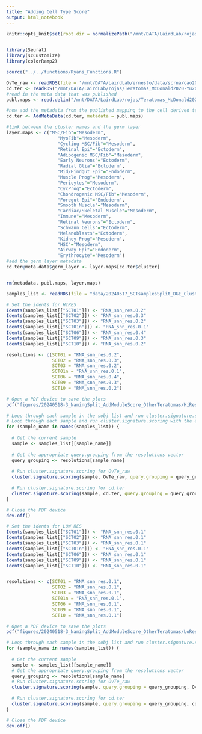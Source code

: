 ```yaml
---
title: "Adding Cell Type Score"
output: html_notebook
---
```



```r
knitr::opts_knit$set(root.dir = normalizePath("/mnt/DATA/LairdLab/rojas/SCT_01to10_TotalAtlas/")) 


library(Seurat)
library(scCustomize)
library(colorRamp2)

source("../../functions/Ryans_Functions.R")
```



```r
OvTe_raw <- readRDS(file = '/mnt/DATA/LairdLab/ernesto/data/scrna/cao2023/GSE229343_seurat_for_geo.Rds')
cd.ter <- readRDS("/mnt/DATA/LairdLab/rojas/Teratomas_McDonald2020-Yu2023_iPSC-Ovarian/data/dm-ter-human-merged_clustering_v3.seurat.Robj")
#read in the meta data that was published
publ.maps <- read.delim("/mnt/DATA/LairdLab/rojas/Teratomas_McDonald2020-Yu2023_iPSC-Ovarian/data/dm-ter-human-merged_metadata.tsv", row.names = 1)

#now add the metadata from the published mapping to the cell derived teratoma 
cd.ter <- AddMetaData(cd.ter, metadata = publ.maps)

#link between the cluster names and the germ layer
layer.maps <- c("MSC/Fib"="Mesoderm", 
                   "MyoFib"="Mesoderm", 
                   "Cycling MSC/Fib"="Mesoderm", 
                   "Retinal Epi"="Ectoderm", 
                   "Adipogenic MSC/Fib"="Mesoderm", 
                   "Early Neurons"="Ectoderm", 
                   "Radial Glia"="Ectoderm", 
                   "Mid/Hindgut Epi"="Endoderm", 
                   "Muscle Prog"="Mesoderm", 
                   "Pericytes"="Mesoderm",
                   "CycProg"="Ectoderm",
                   "Chondrogenic MSC/Fib"="Mesoderm", 
                   "Foregut Epi"="Endoderm",
                   "Smooth Muscle"="Mesoderm", 
                   "Cardiac/Skeletal Muscle"="Mesoderm", 
                   "Immune"="Mesoderm", 
                   "Retinal Neurons"="Ectoderm", 
                   "Schwann Cells"="Ectoderm", 
                   "Melanoblasts"="Ectoderm", 
                   "Kidney Prog"="Mesoderm", 
                   "HSC"="Mesoderm", 
                   "Airway Epi"="Endoderm",
                   "Erythrocyte"="Mesoderm")
#add the germ layer metadata
cd.ter@meta.data$germ_layer <- layer.maps[cd.ter$cluster]


rm(metadata, publ.maps, layer.maps)
```

```r
samples_list <- readRDS(file = "data/20240517_SCTsamplesSplit_DGE_Clustering/SamplesList_SCTlistThatCreatedObjects.rds")
```


```r
# Set the idents for HIRES
Idents(samples_list[["SCT01"]]) <- "RNA_snn_res.0.2"
Idents(samples_list[["SCT02"]]) <- "RNA_snn_res.0.3"
Idents(samples_list[["SCT03"]]) <- "RNA_snn_res.0.2"
Idents(samples_list[["SCT01n"]]) <- "RNA_snn_res.0.1"
Idents(samples_list[["SCT06"]]) <- "RNA_snn_res.0.4"
Idents(samples_list[["SCT09"]]) <- "RNA_snn_res.0.3"
Idents(samples_list[["SCT10"]]) <- "RNA_snn_res.0.2"

resolutions <- c(SCT01 = "RNA_snn_res.0.2", 
                 SCT02 = "RNA_snn_res.0.3", 
                 SCT03 = "RNA_snn_res.0.2", 
                 SCT01n = "RNA_snn_res.0.1", 
                 SCT06 = "RNA_snn_res.0.4",
                 SCT09 = "RNA_snn_res.0.3",
                 SCT10 = "RNA_snn_res.0.2")
```


```r
# Open a PDF device to save the plots
pdf("figures/20240518-3_NamingSplit_AddModuleScore_OtherTeratomas/HiRes_cluster_signature_scoring_results.pdf", width = 9)

# Loop through each sample in the sobj list and run cluster.signature.scoring
# Loop through each sample and run cluster.signature.scoring with the appropriate query.grouping
for (sample_name in names(samples_list)) {
  
  # Get the current sample
  sample <- samples_list[[sample_name]]
  
  # Get the appropriate query.grouping from the resolutions vector
  query_grouping <- resolutions[sample_name]
  
  # Run cluster.signature.scoring for OvTe_raw
  cluster.signature.scoring(sample, OvTe_raw, query.grouping = query_grouping, reference.grouping = "annotation", cluster.cols = TRUE, cluster.rows = TRUE)

  # Run cluster.signature.scoring for cd.ter
  cluster.signature.scoring(sample, cd.ter, query.grouping = query_grouping, reference.grouping = "cluster", cluster.cols = TRUE, cluster.rows = TRUE)
} 

# Close the PDF device
dev.off()

```




```r
# Set the idents for LOW RES
Idents(samples_list[["SCT01"]]) <- "RNA_snn_res.0.1"
Idents(samples_list[["SCT02"]]) <- "RNA_snn_res.0.1"
Idents(samples_list[["SCT03"]]) <- "RNA_snn_res.0.1"
Idents(samples_list[["SCT01n"]]) <- "RNA_snn_res.0.1"
Idents(samples_list[["SCT06"]]) <- "RNA_snn_res.0.1"
Idents(samples_list[["SCT09"]]) <- "RNA_snn_res.0.1"
Idents(samples_list[["SCT10"]]) <- "RNA_snn_res.0.1"


resolutions <- c(SCT01 = "RNA_snn_res.0.1", 
                 SCT02 = "RNA_snn_res.0.1", 
                 SCT03 = "RNA_snn_res.0.1", 
                 SCT01n = "RNA_snn_res.0.1", 
                 SCT06 = "RNA_snn_res.0.1",
                 SCT09 = "RNA_snn_res.0.1",
                 SCT10 = "RNA_snn_res.0.1")
```


```r
# Open a PDF device to save the plots
pdf("figures/20240518-3_NamingSplit_AddModuleScore_OtherTeratomas/LoRes_cluster_signature_scoring_results.pdf", width = 9)

# Loop through each sample in the sobj list and run cluster.signature.scoring
for (sample_name in names(samples_list)) {
  
  # Get the current sample
  sample <- samples_list[[sample_name]]
  # Get the appropriate query.grouping from the resolutions vector
  query_grouping <- resolutions[sample_name]
  # Run cluster.signature.scoring for OvTe_raw
  cluster.signature.scoring(sample, query.grouping = query_grouping, OvTe_raw, reference.grouping = "annotation", cluster.cols = TRUE, cluster.rows = TRUE)

  # Run cluster.signature.scoring for cd.ter
  cluster.signature.scoring(sample, query.grouping = query_grouping, cd.ter, reference.grouping = "cluster", cluster.cols = TRUE, cluster.rows = TRUE)
}

# Close the PDF device
dev.off()

```
